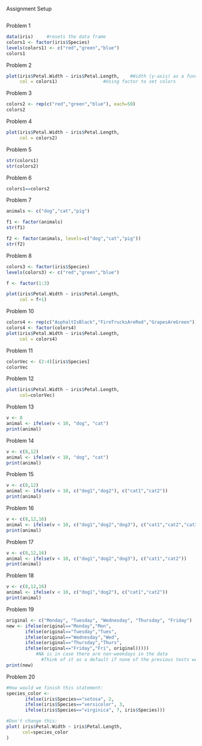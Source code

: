 Assignment Setup
```r

```

Problem 1
```r
data(iris)     #resets the data frame
colors1 <- factor(iris$Species) 
levels(colors1) <- c("red","green","blue")
colors1

```
Problem 2
```r
plot(iris$Petal.Width ~ iris$Petal.Length,    #Width (y-axis) as a function of Length
     col = colors1)				    #Using factor to set colors

```
Problem 3
```r
colors2 <- rep(c("red","green","blue"), each=50)
colors2

```
Problem 4
```r
plot(iris$Petal.Width ~ iris$Petal.Length,
     col = colors2)

```
Problem 5
```r
str(colors1)
str(colors2)
```
Problem 6
```r
colors1==colors2
```
Problem 7
```r
animals <- c("dog","cat","pig")

f1 <- factor(animals)
str(f1)

f2 <- factor(animals, levels=c("dog","cat","pig"))
str(f2)

```
Problem 8
```r
colors3 <- factor(iris$Species)
levels(colors3) <- c("red","green","blue")

f <- factor(1:3)

plot(iris$Petal.Width ~ iris$Petal.Length,
     col = f+1)
```

Problem 10
```r
colors4 <- rep(c("AsphaltIsBlack","FireTrucksAreRed","GrapesAreGreen"), each=50)
colors4 <- factor(colors4)
plot(iris$Petal.Width ~ iris$Petal.Length,
     col = colors4)

```
Problem 11
```r
colorVec <- (2:4)[iris$Species]
colorVec

```
Problem 12
```r
plot(iris$Petal.Width ~ iris$Petal.Length,
     col=colorVec)

```
Problem 13
```r
v <- 8
animal <- ifelse(v < 10, "dog", "cat")
print(animal)

```
Problem 14
```r
v <- c(8,12)
animal <- ifelse(v < 10, "dog", "cat")
print(animal)

```
Problem 15
```r
v <- c(8,12)
animal <- ifelse(v < 10, c("dog1","dog2"), c("cat1","cat2"))
print(animal)

```
Problem 16
```r
v <- c(8,12,16)
animal <- ifelse(v < 10, c("dog1","dog2","dog3"), c("cat1","cat2","cat3"))
print(animal)

```

Problem 17
```r
v <- c(8,12,16)
animal <- ifelse(v < 10, c("dog1","dog2","dog3"), c("cat1","cat2"))
print(animal)

```

Problem 18
```r
v <- c(8,12,16)
animal <- ifelse(v < 10, c("dog1","dog2"), c("cat1","cat2"))
print(animal)

```

Problem 19
```r
original <- c("Monday", "Tuesday", "Wednesday", "Thursday", "Friday")
new <- ifelse(original=="Monday","Mon",
       ifelse(original=="Tuesday","Tues",
       ifelse(original=="Wednesday","Wed",
       ifelse(original=="Thursday","Thurs",
       ifelse(original=="Friday","Fri", original)))))
           #NA is in case there are non-weekdays in the data
		     #Think of it as a default if none of the previous tests were TRUE
print(new)

```

Problem 20
```r
#How would we finish this statement:
species_color <- 
       ifelse(iris$Species=="setosa", 2,
       ifelse(iris$Species=="versicolor", 3,
       ifelse(iris$Species=="virginica", 7, iris$Species)))

#Don't change this:
plot( iris$Petal.Width ~ iris$Petal.Length, 
      col=species_color
)

```
